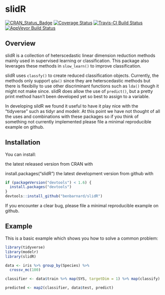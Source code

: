 # slidR

[![CRAN_Status_Badge](http://www.r-pkg.org/badges/version/slidR)](https://cran.r-project.org/package=slidR)
[![Coverage Status](https://img.shields.io/codecov/c/github/BenBarnard/slidR/master.svg)](https://codecov.io/github/BenBarnard/slidR?branch=master)
[![Travis-CI Build Status](https://travis-ci.org/BenBarnard/slidR.svg?branch=master)](https://travis-ci.org/BenBarnard/slidR)
[![AppVeyor Build Status](https://ci.appveyor.com/api/projects/status/github/NA/NA?branch=master&svg=true)](https://ci.appveyor.com/project/NA/NA)

## Overview

slidR is a collection of heterscedastic linear dimension reduction methods mainly used in supervised learning or classification. This package also leverages these methods in `slow_learn()` to improve classification. 

slidR uses `classfy()` to create reduced classification objects. Currently, the methods only support `qda()` since they are heterscedastic methods but there is flexibiliy to use other discriminant functions such as `lda()` though it might not make since. slidR does allow the use of `predict()`, but a pretty print method hasn't been developed yet so best to assign to a variable.

In developing sildR we found it useful to have it play nice with the "tidyverse" such as tidyr and modelr. At this point we have not thought of all the uses and combinations with these packages so if you think of something not currently implemented please file a minimal reproducible example on github.

## Installation

You can install:

the latest released version from CRAN with

install.packages("slidR")
the latest development version from github with

```r
if (packageVersion("devtools") < 1.6) {
  install.packages("devtools")
}
devtools::install_github("benbarnard/slidR")
```

If you encounter a clear bug, please file a minimal reproducible example on github.

## Example

This is a basic example which shows you how to solve a common problem:

```r
library(tidyverse)
library(modelr)
library(slidR)

data <- iris %>% group_by(Species) %>%
  crossv_mc(100)

classifier <- data$train %>% map(SYS, targetDim = 1) %>% map(classify)

predicted <- map2(classifier, data$test, predict)
```
